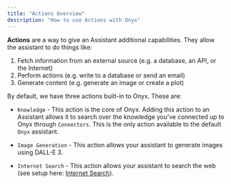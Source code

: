 ```yaml
---
title: "Actions Overview"
description: "How to use Actions with Onyx"
---
```


**Actions** are a way to give an Assistant additional capabilities. They allow the assistant to do things like:

1. Fetch information from an external source (e.g. a database, an API, or the Internet)
2. Perform actions (e.g. write to a database or send an email)
3. Generate content (e.g. generate an image or create a plot)

By default, we have three actions built-in to Onyx. These are:

- `Knowledge` - This action is the core of Onyx. Adding this action to an Assistant allows
  it to search over the knowledge you've connected up to Onyx through `Connectors`.
  This is the only action available to the default `Onyx` assistant.

- `Image Generation` - This action allows your assistant to generate images using DALL-E 3.

- `Internet Search` - This action allows your assistant to search the web (see setup here: [Internet Search](../more/internet_search)).


